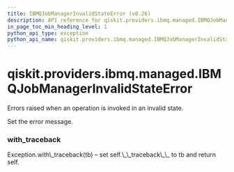 ```yaml
---
title: IBMQJobManagerInvalidStateError (v0.26)
description: API reference for qiskit.providers.ibmq.managed.IBMQJobManagerInvalidStateError in qiskit v0.26
in_page_toc_min_heading_level: 1
python_api_type: exception
python_api_name: qiskit.providers.ibmq.managed.IBMQJobManagerInvalidStateError
---
```


<span id="qiskit-providers-ibmq-managed-ibmqjobmanagerinvalidstateerror" />

# qiskit.providers.ibmq.managed.IBMQJobManagerInvalidStateError

<Class id="qiskit.providers.ibmq.managed.IBMQJobManagerInvalidStateError" isDedicatedPage={true} github="https://github.com/qiskit/qiskit-ibmq-provider/tree/stable/0.13/qiskit/providers/ibmq/managed/exceptions.py" signature="IBMQJobManagerInvalidStateError(*message)" modifiers="exception">
  Errors raised when an operation is invoked in an invalid state.

  Set the error message.

  ### with\_traceback

  <Function id="qiskit.providers.ibmq.managed.IBMQJobManagerInvalidStateError.with_traceback" signature="with_traceback()">
    Exception.with\_traceback(tb) – set self.\_\_traceback\_\_ to tb and return self.
  </Function>
</Class>

